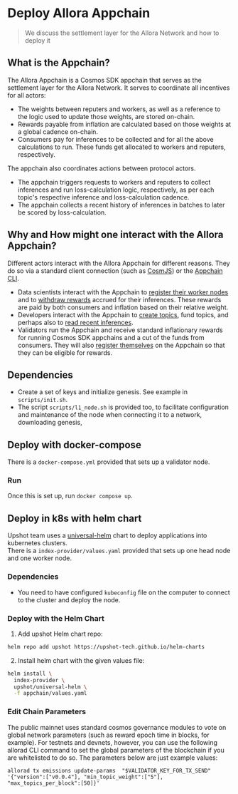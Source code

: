 # Deploy Allora Appchain

> We discuss the settlement layer for the Allora Network and how to deploy it

## What is the Appchain?

The Allora Appchain is a Cosmos SDK appchain that serves as the settlement layer for the Allora Network. It serves to coordinate all incentives for all actors:

- The weights between reputers and workers, as well as a reference to the logic used to update those weights, are stored on-chain.
- Rewards payable from inflation are calculated based on those weights at a global cadence on-chain.
- Consumers pay for inferences to be collected and for all the above calculations to run. These funds get allocated to workers and reputers, respectively.

The appchain also coordinates actions between protocol actors.

- The appchain triggers requests to workers and reputers to collect inferences and run loss-calculation logic, respectively, as per each topic's respective inference and loss-calculation cadence.
- The appchain collects a recent history of inferences in batches to later be scored by loss-calculation.

## Why and How might one interact with the Allora Appchain?

Different actors interact with the Allora Appchain for different reasons. They do so via a standard client connection (such as [CosmJS](https://tutorials.cosmos.network/tutorials/7-cosmjs/1-cosmjs-intro.html)) or the [Appchain CLI](/devs/get-started/cli).

- Data scientists interact with the Appchain to [register their worker nodes](/devs/reference/allorad#register-network-actor) and to [withdraw rewards](/devs/reference/allorad#remove-stake-from-a-topic) accrued for their inferences. These rewards are paid by both consumers and inflation based on their relative weight.
- Developers interact with the Appchain to [create topics](/devs/reference/allorad#create-new-topic), fund topics, and perhaps also to [read recent inferences](/devs/reference/allorad#get-the-latest-network-inferences-and-weights-for-a-topic).
- Validators run the Appchain and receive standard inflationary rewards for running Cosmos SDK appchains and a cut of the funds from consumers. They will also [register themselves](/devs/validators/stake-a-validator) on the Appchain so that they can be eligible for rewards.

## Dependencies

- Create a set of keys and initialize genesis. See example in `scripts/init.sh`. 
- The script `scripts/l1_node.sh` is provided too, to facilitate configuration and maintenance of the node when connecting it to a network, downloading genesis, 

## Deploy with docker-compose

There is a `docker-compose.yml` provided that sets up a validator node.

### Run

Once this is set up, run `docker compose up`.

## Deploy in k8s with helm chart

Upshot team uses a [universal-helm](https://upshot-tech.github.io/helm-charts/) chart to deploy applications into kubernetes clusters.  
There is a `index-provider/values.yaml` provided that sets up one head node and one worker node.

### Dependencies

- You need to have configured `kubeconfig` file on the computer to connect to the cluster and deploy the node.

### Deploy with the Helm Chart

1. Add upshot Helm chart repo:

```bash
helm repo add upshot https://upshot-tech.github.io/helm-charts

```

2. Install helm chart with the given values file:

```bash
helm install \
  index-provider \
  upshot/universal-helm \
  -f appchain/values.yaml
```

### Edit Chain Parameters

The public mainnet uses standard cosmos governance modules to vote on global network parameters (such as reward epoch time in blocks, for example). For testnets and devnets, however, you can use the following allorad CLI command to set the global parameters of the blockchain if you are whitelisted to do so. The parameters below are just example values:

```Text bash
allorad tx emissions update-params  "$VALIDATOR_KEY_FOR_TX_SEND" '{"version":["v0.0.4"], "min_topic_weight":["5"], "max_topics_per_block":[50]}'
```
